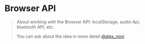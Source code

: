
# Browser API

<WIP ticket="197" />

> About working with the Browser API: localStorage, audio Api, bluetooth API, etc.
>
> You can ask about the idea in more detail [@alex_novi](https://t.me/alex_novich)
